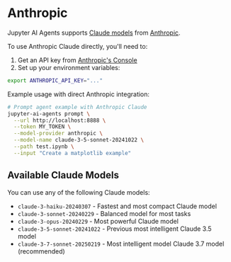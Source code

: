 # Anthropic

Jupyter AI Agents supports [Claude models](https://docs.anthropic.com/claude/docs/models-overview) from [Anthropic](https://www.anthropic.com/).

To use Anthropic Claude directly, you'll need to:

1. Get an API key from [Anthropic's Console](https://console.anthropic.com/)
2. Set up your environment variables:

```bash
export ANTHROPIC_API_KEY="..."
```

Example usage with direct Anthropic integration:

```bash
# Prompt agent example with Anthropic Claude
jupyter-ai-agents prompt \
  --url http://localhost:8888 \
  --token MY_TOKEN \
  --model-provider anthropic \
  --model-name claude-3-5-sonnet-20241022 \
  --path test.ipynb \
  --input "Create a matplotlib example"
```

## Available Claude Models

You can use any of the following Claude models:

- `claude-3-haiku-20240307` - Fastest and most compact Claude model
- `claude-3-sonnet-20240229` - Balanced model for most tasks
- `claude-3-opus-20240229` - Most powerful Claude model
- `claude-3-5-sonnet-20241022` - Previous most intelligent Claude 3.5 model 
- `claude-3-7-sonnet-20250219` - Most intelligent model Claude 3.7 model (recommended)
